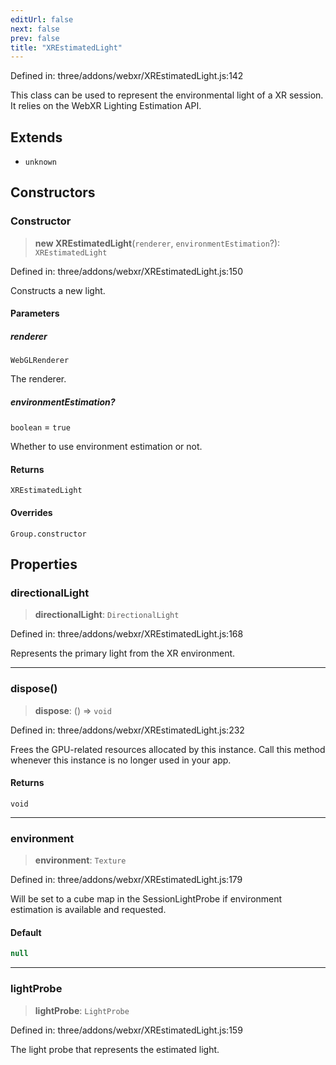 ```yaml
---
editUrl: false
next: false
prev: false
title: "XREstimatedLight"
---
```


Defined in: three/addons/webxr/XREstimatedLight.js:142

This class can be used to represent the environmental light of
a XR session. It relies on the WebXR Lighting Estimation API.

## Extends

- `unknown`

## Constructors

### Constructor

> **new XREstimatedLight**(`renderer`, `environmentEstimation`?): `XREstimatedLight`

Defined in: three/addons/webxr/XREstimatedLight.js:150

Constructs a new light.

#### Parameters

##### renderer

`WebGLRenderer`

The renderer.

##### environmentEstimation?

`boolean` = `true`

Whether to use environment estimation or not.

#### Returns

`XREstimatedLight`

#### Overrides

`Group.constructor`

## Properties

### directionalLight

> **directionalLight**: `DirectionalLight`

Defined in: three/addons/webxr/XREstimatedLight.js:168

Represents the primary light from the XR environment.

***

### dispose()

> **dispose**: () => `void`

Defined in: three/addons/webxr/XREstimatedLight.js:232

Frees the GPU-related resources allocated by this instance. Call this
method whenever this instance is no longer used in your app.

#### Returns

`void`

***

### environment

> **environment**: `Texture`

Defined in: three/addons/webxr/XREstimatedLight.js:179

Will be set to a cube map in the SessionLightProbe if environment estimation is
available and requested.

#### Default

```ts
null
```

***

### lightProbe

> **lightProbe**: `LightProbe`

Defined in: three/addons/webxr/XREstimatedLight.js:159

The light probe that represents the estimated light.
